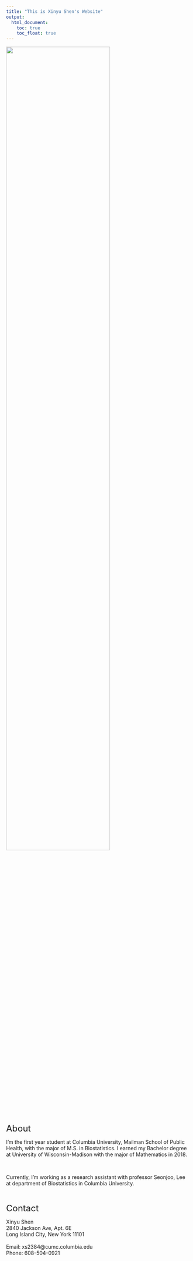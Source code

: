 ```yaml
---
title: "This is Xinyu Shen's Website"
output: 
  html_document:
    toc: true
    toc_float: true
---
```






<img src= "image/IMG_0282.png" style="width:75%">

<font size = "5">About</font>

I'm the first year student at Columbia University, Mailman School of Public Health, with the major of M.S. in Biostatistics. I earned my Bachelor degree at University of Wisconsin-Madison with the major of Mathematics in 2018. 

<br>

Currently, I'm working as a research assistant with professor Seonjoo, Lee at department of Biostatistics in Columbia University. 

<br>

<font size = "5">Contact</font>

 Xinyu Shen
<br> 2840 Jackson Ave, Apt. 6E
<br> Long Island City, New York 11101
<br> 
<br> Email: xs2384@cumc.columbia.edu
<br> Phone: 608-504-0921